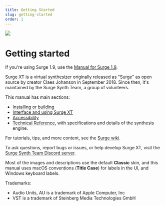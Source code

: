 ```yaml
---
title: Getting Started
slug: getting-started
order: 1
---
```


![](/images/manual-xt/Pictures/surge.png)

# Getting started

If you're using Surge 1.9, use the [Manual for Surge 1.9](/manual).

Surge XT is a virtual synthesizer originally released as "Surge" as open source by creator Claes Johanson in September 2018. Since then, it's maintained by the Surge Synth Team, a group of volunteers.

This manual has main sections:
- [Installing or building](#installing-or-building-surge-xt)
- [Interface and using Surge XT](#user-interface-basics)
- [Accessibility](#accessibility)
- [Technical Reference](#technical-reference), with specifications and details of the synthesis engine.

For tutorials, tips, and more content, see the [Surge wiki](https://github.com/surge-synthesizer/surge-synthesizer.github.io/wiki).

To ask questions, report bugs or issues, or help develop Surge XT, visit the [Surge Synth Team Discord server](https://discord.com/invite/spGANHw).

Most of the images and descriptions use the default **Classic** skin, and this manual uses macOS conventions (**Title Case**) for labels in the UI, and Windows keyboard labels.

Trademarks:

- Audio Units, AU is a trademark of Apple Computer, Inc
- VST is a trademark of Steinberg Media Technologies GmbH